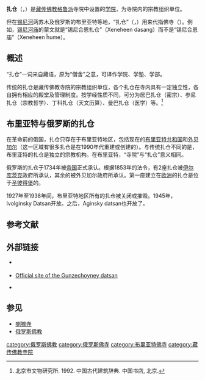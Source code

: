 '''扎仓'''（{{bo|z=གྲྭ་ཚང་|w=grwa tshang|p=chacang}}，{{mong|m=ᠳᠠᠽᠠᠩ <br>(ᢎᠠᠼᠠᠩ)|PS=dacang}}）是[[藏传佛教|藏传佛教]][[格鲁派|格鲁派]]寺院中设置的[[学院|学院]]，为寺院内的宗教组织单位。

但在[[锡尼河|锡尼河]]两苏木及俄罗斯的布里亚特等地，“扎仓”（{{mong|m=ᠳᠠᠽᠠᠩ|PS=dasang（巴尔虎布里亚特）|k=дасан}}，{{lang-ru|Дацан}}）用来代指佛寺（{{lang-bxr|Буддын һүмэ|Bûdd'in ĥume}}）。例如，[[锡尼河庙|锡尼河庙]]的蒙文就是“锡尼合恩扎仓”（Xeneheen dasang）而不是“锡尼合恩庙”（Xeneheen ĥume）。

==概述==
“扎仓”一词来自藏语，原为“僧舍”之意，可译作学院、学塾、学部。

传统的扎仓是藏传佛教寺院的宗教组织单位，各个扎仓在寺内具有一定独立性，各自拥有相应的殿堂及管理制度。按学经性质不同，可分为居巴扎仓（密宗）、参尼扎仓（宗教哲学）、丁科扎仓（天文历算）、曼巴扎仓（医学）等。<ref>北京市文物研究所. 1992. 中国古代建筑辞典. 中国书店, 北京.</ref>

==布里亚特与俄罗斯的扎仓==
在革命前的俄国，扎仓只存在于布里亚特地区，包括现在的[[布里亚特共和国|布里亚特共和国]]和[[外贝加尔|外贝加尔]]（这一区域有很多扎仓是在1990年代重建或创建的）。与传统扎仓不同的是，布里亚特的扎仓是独立的宗教机构。在布里亚特，“寺院”与“扎仓”意义相同。

俄罗斯的扎仓于1734年被[[俄罗斯帝国|帝国]]正式承认。根据1853年的法令，有2座扎仓被[[伊尔库茨克|伊尔库茨克]]政府所承认，其余的被外贝加尔政府所承认。第一座建立在[[欧洲|欧洲]]的扎仓是位于[[圣彼得堡|圣彼得堡]]的{{le|Datsan Gunzechoinei}}。

1927年至1938年间，布里亚特地区所有的扎仓被关闭或摧毁。1945年，Ivolginsky Datsan开放。之后，Aginsky datsan也开放了。

==参考文献==
{{Reflist}}

==外部链接==
*{{ru icon}} {{Internetquelle|hrsg=Iwolginsky datsan|titel=Дацаны на территории Бурятии, Читинской и Иркутской областей|url=http://иволгинский.рф/doc/008_ls.shtml|datum=2012|zugriff=2013-11-20|sprache=ru|offline=ja|archiv-url=https://web.archive.org/web/20160306012423/http://xn--b1acncagffug1b.xn--p1ai/doc/008_ls.shtml|archiv-datum=2016-03-06}} {{Wayback|url=http://xn--b1acncagffug1b.xn--p1ai/doc/008_ls.shtml |date=20160306012423 }} 
*{{ru icon}} [https://web.archive.org/web/20061207162314/http://dazan.spb.ru/main/ Official site of the Gunzechoyney datsan]
*{{ru icon}} {{Internetquelle |hrsg=www.baikal.ru |titel=Религия |url=http://www.baikal.ru/bc/m2_core.html |zugriff=2013-11-20 |archiv-url=https://web.archive.org/web/20071001023229/http://www.baikal.ru/bc/m2_core.html |archiv-datum=2007-10-01 |sprache=ru |arkivurl=https://web.archive.org/web/20071001023229/http://www.baikal.ru/bc/m2_core.html |arkivdatum=2007-10-01 }} {{Wayback|url=http://www.baikal.ru/bc/m2_core.html |date=20071001023229 }} 

==参见==
*[[喇嘛寺|喇嘛寺]]
*[[俄罗斯佛教|俄罗斯佛教]]

[[category:俄罗斯佛教|category:俄罗斯佛教]]
[[category:俄罗斯佛寺|category:俄罗斯佛寺]]
[[category:布里亚特佛寺|category:布里亚特佛寺]]
[[category:藏传佛教寺院|category:藏传佛教寺院]]